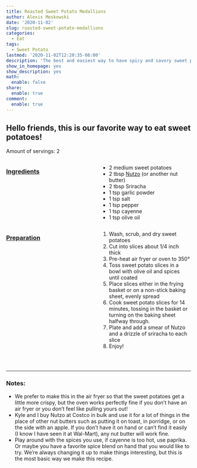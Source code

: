 ```yaml
---
title: Roasted Sweet Potato Medallions
author: Alexis Meskowski
date: '2020-11-02'
slug: roasted-sweet-potato-medallions
categories:
  - Eat
tags:
  - Sweet Potato
lastmod: '2020-11-02T12:20:35-06:00'
description: 'The best and easiest way to have spicy and savory sweet potatoes!'
show_in_homepage: yes
show_description: yes
math:
  enable: false
share:
  enable: true
comment:
  enable: true
---
```

## Hello friends, this is our favorite way to eat sweet potatoes!

<!-- featured_image_preview is 780x234 -->




Amount of servings: 2

:::: {style="display: grid; grid-template-columns: 1fr 1fr; grid-column-gap: 10px;"}

::: {}

### <u>Ingredients</u>

- 2 medium sweet potatoes
- 2 tbsp [Nutzo](https://www.nuttzo.com/product/26oz-organic-paleo-power-fuel-crunchy/){target="_blank"} (or another nut butter)
- 2 tbsp Sriracha 
- 1 tsp garlic powder
- 1 tsp salt 
- 1 tsp pepper
- 1 tsp cayenne
- 1 tsp olive oil

::: 

::: {}

### <u>Preparation</u> 

1. Wash, scrub, and dry sweet potatoes 
2. Cut into slices about 1/4 inch thick
3. Pre-heat air fryer or oven to 350°
4. Toss sweet potato slices in a bowl with olive oil and spices until coated
5. Place slices either in the frying basket or on a non-stick baking sheet, evenly spread
6. Cook sweet potato slices for 14 minutes, tossing in the basket or turning on the baking sheet halfway through.
7. Plate and add a smear of Nutzo and a drizzle of sriracha to each slice
8. Enjoy!

:::

::::

<br>

---

### Notes:

- We prefer to make this in the air fryer so that the sweet potatoes get a little more crispy, but the oven works perfectly fine if you don't have an air fryer or you don't feel like pulling yours out!
- Kyle and I buy Nutzo at Costco in bulk and use it for a lot of things in the place of other nut butters such as putting it on toast, in porridge, or on the side with an apple. If you don't have it on hand or can't find it easily (I know I have seen it at Wal-Mart), any nut butter will work fine. 
- Play around with the spices you use, if cayenne is too hot, use paprika. Or maybe you have a favorite spice blend on hand that you would like to try. We're always changing it up to make things interesting, but this is the most basic way we make this recipe. 




